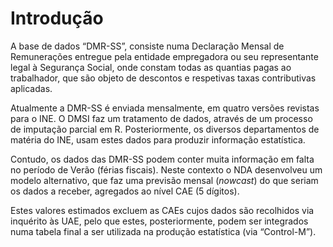 # Introdução

A base de dados “DMR-SS”, consiste numa Declaração Mensal de Remunerações entregue pela entidade empregadora ou seu representante legal à Segurança Social, onde constam todas as quantias pagas ao trabalhador, que são objeto de descontos e respetivas taxas contributivas aplicadas.

Atualmente a DMR-SS é enviada mensalmente, em quatro versões revistas para o INE. O DMSI faz um tratamento de dados, através de um processo de imputação parcial em R. Posteriormente, os diversos departamentos de matéria do INE, usam estes dados para produzir informação estatística.

Contudo, os dados das DMR-SS podem conter muita informação em falta no período de Verão (férias fiscais). Neste contexto o NDA desenvolveu um modelo alternativo, que faz uma previsão mensal (*nowcast*) do que seriam os dados a receber, agregados ao nível CAE (5 dígitos).

Estes valores estimados excluem as CAEs cujos dados são recolhidos via inquérito às UAE, pelo que estes, posteriormente, podem ser integrados numa tabela final a ser utilizada na produção estatística (via “Control-M”).



